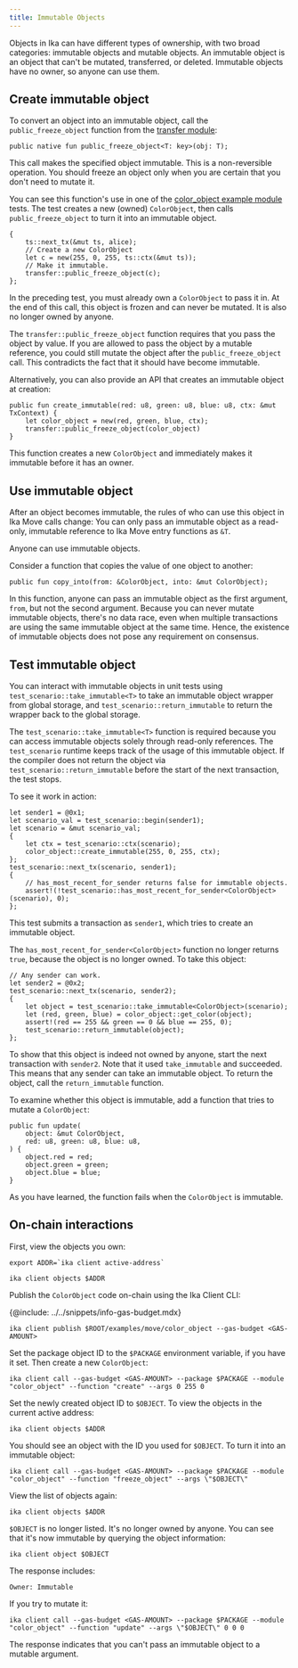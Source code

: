 ```yaml
---
title: Immutable Objects
---
```


Objects in Ika can have different types of ownership, with two broad categories: immutable objects and mutable objects. An immutable object is an object that can't be mutated, transferred, or deleted. Immutable objects have no owner, so anyone can use them.

## Create immutable object

To convert an object into an immutable object, call the `public_freeze_object` function from the [transfer module](https://github.com/MystenLabs/sui/blob/main/crates/ika-framework/packages/ika-framework/sources/transfer.move):

```move
public native fun public_freeze_object<T: key>(obj: T);
```

This call makes the specified object immutable. This is a non-reversible operation. You should freeze an object only when you are certain that you don't need to mutate it.

You can see this function's use in one of the [color_object example module](https://github.com/MystenLabs/sui/blob/main/examples/move/color_object/sources/example.move) tests. The test creates a new (owned) `ColorObject`, then calls `public_freeze_object` to turn it into an immutable object.

```move
{
    ts::next_tx(&mut ts, alice);
    // Create a new ColorObject
    let c = new(255, 0, 255, ts::ctx(&mut ts));
    // Make it immutable.
    transfer::public_freeze_object(c);
};
```

In the preceding test, you must already own a `ColorObject` to pass it in. At the end of this call, this object is frozen and can never be mutated. It is also no longer owned by anyone.

The `transfer::public_freeze_object` function requires that you pass the object by value. If you are allowed to pass the object by a mutable reference, you could still mutate the object after the `public_freeze_object` call. This contradicts the fact that it should have become immutable.

Alternatively, you can also provide an API that creates an immutable object at creation:

```move
public fun create_immutable(red: u8, green: u8, blue: u8, ctx: &mut TxContext) {
    let color_object = new(red, green, blue, ctx);
    transfer::public_freeze_object(color_object)
}
```

This function creates a new `ColorObject` and immediately makes it immutable before it has an owner.

## Use immutable object

After an object becomes immutable, the rules of who can use this object in Ika Move calls change:
You can only pass an immutable object as a read-only, immutable reference to Ika Move entry functions as `&T`.

Anyone can use immutable objects.

Consider a function that copies the value of one object to another:

```move
public fun copy_into(from: &ColorObject, into: &mut ColorObject);
```

In this function, anyone can pass an immutable object as the first argument, `from`, but not the second argument.
Because you can never mutate immutable objects, there's no data race, even when multiple transactions are using the same immutable object at the same time. Hence, the existence of immutable objects does not pose any requirement on consensus.

## Test immutable object

You can interact with immutable objects in unit tests using `test_scenario::take_immutable<T>` to take an immutable object wrapper from global storage, and `test_scenario::return_immutable` to return the wrapper back to the global storage.

The `test_scenario::take_immutable<T>` function is required because you can access immutable objects solely through read-only references. The `test_scenario` runtime keeps track of the usage of this immutable object. If the compiler does not return the object via `test_scenario::return_immutable` before the start of the next transaction, the test stops.

To see it work in action:

```move
let sender1 = @0x1;
let scenario_val = test_scenario::begin(sender1);
let scenario = &mut scenario_val;
{
    let ctx = test_scenario::ctx(scenario);
    color_object::create_immutable(255, 0, 255, ctx);
};
test_scenario::next_tx(scenario, sender1);
{
    // has_most_recent_for_sender returns false for immutable objects.
    assert!(!test_scenario::has_most_recent_for_sender<ColorObject>(scenario), 0);
};
```

This test submits a transaction as `sender1`, which tries to create an immutable object.

The `has_most_recent_for_sender<ColorObject>` function no longer returns `true`, because the object is no longer owned. To take this object:

```move
// Any sender can work.
let sender2 = @0x2;
test_scenario::next_tx(scenario, sender2);
{
    let object = test_scenario::take_immutable<ColorObject>(scenario);
    let (red, green, blue) = color_object::get_color(object);
    assert!(red == 255 && green == 0 && blue == 255, 0);
    test_scenario::return_immutable(object);
};
```

To show that this object is indeed not owned by anyone, start the next transaction with `sender2`. Note that it used `take_immutable` and succeeded. This means that any sender can take an immutable object. To return the object, call the `return_immutable` function.

To examine whether this object is immutable, add a function that tries to mutate a `ColorObject`:

```move
public fun update(
    object: &mut ColorObject,
    red: u8, green: u8, blue: u8,
) {
    object.red = red;
    object.green = green;
    object.blue = blue;
}
```

As you have learned, the function fails when the `ColorObject` is immutable.

## On-chain interactions

First, view the objects you own:

```shell
export ADDR=`ika client active-address`

ika client objects $ADDR
```

Publish the `ColorObject` code on-chain using the Ika Client CLI:

{@include: ../../snippets/info-gas-budget.mdx}

```shell
ika client publish $ROOT/examples/move/color_object --gas-budget <GAS-AMOUNT>
```

Set the package object ID to the `$PACKAGE` environment variable, if you have it set. Then create a new `ColorObject`:

```shell
ika client call --gas-budget <GAS-AMOUNT> --package $PACKAGE --module "color_object" --function "create" --args 0 255 0
```

Set the newly created object ID to `$OBJECT`. To view the objects in the current active address:

```shell
ika client objects $ADDR
```

You should see an object with the ID you used for `$OBJECT`. To turn it into an immutable object:

```shell
ika client call --gas-budget <GAS-AMOUNT> --package $PACKAGE --module "color_object" --function "freeze_object" --args \"$OBJECT\"
```

View the list of objects again:

```shell
ika client objects $ADDR
```

`$OBJECT` is no longer listed. It's no longer owned by anyone. You can see that it's now immutable by querying the object information:

```shell
ika client object $OBJECT
```

The response includes:

```shell
Owner: Immutable
```

If you try to mutate it:

```shell
ika client call --gas-budget <GAS-AMOUNT> --package $PACKAGE --module "color_object" --function "update" --args \"$OBJECT\" 0 0 0
```

The response indicates that you can't pass an immutable object to a mutable argument.
